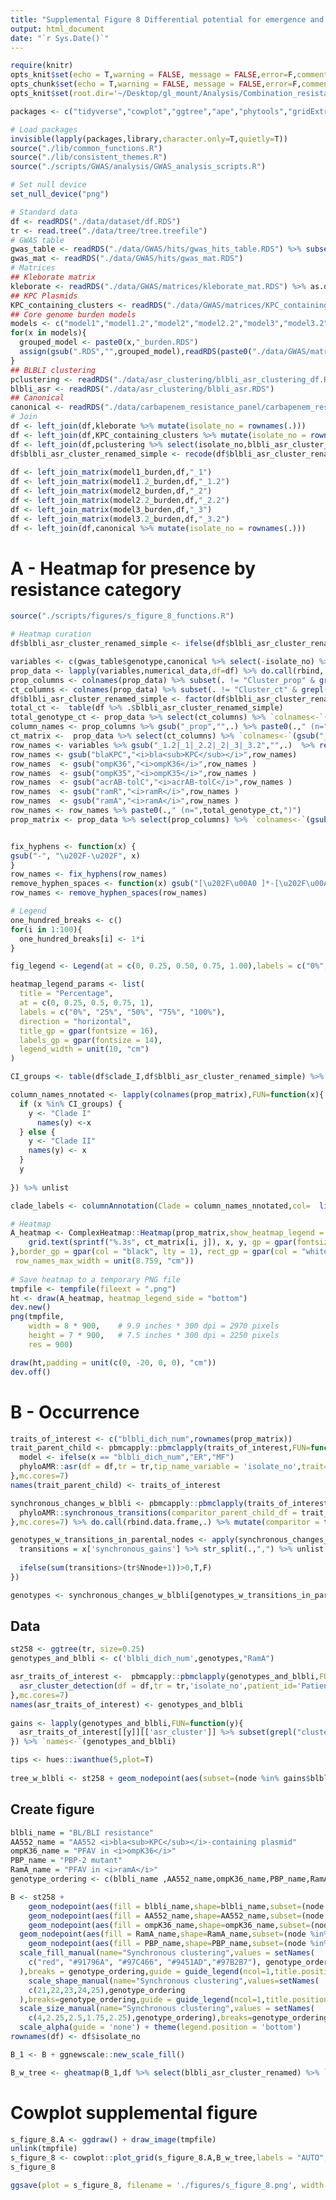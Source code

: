 ```yaml
---
title: "Supplemental Figure 8 Differential potential for emergence and spread of β-lactam/β-lactamase inhibitor resistance-associated genotypes "
output: html_document
date: "`r Sys.Date()`"
---
```


```r
require(knitr)
opts_knit$set(echo = T,warning = FALSE, message = FALSE,error=F,comment=NA)
opts_chunk$set(echo = T,warning = FALSE, message = FALSE,error=F,comment=NA)
opts_knit$set(root.dir='~/Desktop/gl_mount/Analysis/Combination_resistance/pre-intro-blbli-resistance-ms/')
```

```r
packages <- c("tidyverse","cowplot","ggtree","ape","phytools","gridExtra","kableExtra","colorRamp2","RColorBrewer","ComplexHeatmap",'phyloAMR')

# Load packages
invisible(lapply(packages,library,character.only=T,quietly=T))
source("./lib/common_functions.R")
source("./lib/consistent_themes.R")
source("./scripts/GWAS/analysis/GWAS_analysis_scripts.R") 

# Set null device
set_null_device("png")
```

```r
# Standard data
df <- readRDS("./data/dataset/df.RDS")
tr <- read.tree("./data/tree/tree.treefile")
# GWAS table
gwas_table <- readRDS("./data/GWAS/hits/gwas_hits_table.RDS") %>% subset(nn_qc=="Pass")
gwas_mat <- readRDS("./data/GWAS/hits/gwas_mat.RDS")  
# Matrices
## Kleborate matrix
kleborate <- readRDS("./data/GWAS/matrices/kleborate_mat.RDS") %>% as.data.frame 
## KPC Plasmids 
KPC_containing_clusters <- readRDS("./data/GWAS/matrices/KPC_containing_cluster_mat.RDS") %>% as.data.frame
## Core genome burden models
models <- c("model1","model1.2","model2","model2.2","model3","model3.2")
for(x in models){
  grouped_model <- paste0(x,"_burden.RDS")
  assign(gsub(".RDS","",grouped_model),readRDS(paste0("./data/GWAS/matrices/",grouped_model)) %>% as.data.frame)
}
## BLBLI clustering
pclustering <- readRDS("./data/asr_clustering/blbli_asr_clustering_df.RDS")
blbli_asr <- readRDS("./data/asr_clustering/blbli_asr.RDS")
## Canonical
canonical <- readRDS("./data/carbapenem_resistance_panel/carbapenem_resistance_panel_matrix.RDS")
# Join
df <- left_join(df,kleborate %>% mutate(isolate_no = rownames(.)))
df <- left_join(df,KPC_containing_clusters %>% mutate(isolate_no = rownames(.)))  
df <- left_join(df,pclustering %>% select(isolate_no,blbli_asr_cluster_renamed))
df$blbli_asr_cluster_renamed_simple <- recode(df$blbli_asr_cluster_renamed,"No Feature"="Susceptible" )
   
df <- left_join_matrix(model1_burden,df,"_1")
df <- left_join_matrix(model1.2_burden,df,"_1.2")
df <- left_join_matrix(model2_burden,df,"_2")
df <- left_join_matrix(model2.2_burden,df,"_2.2")
df <- left_join_matrix(model3_burden,df,"_3")
df <- left_join_matrix(model3.2_burden,df,"_3.2")
df <- left_join(df,canonical %>% mutate(isolate_no = rownames(.))) 
```

# A - Heatmap for presence by resistance category
```r
source("./scripts/figures/s_figure_8_functions.R")

# Heatmap curation
df$blbli_asr_cluster_renamed_simple <- ifelse(df$blbli_asr_cluster_renamed_simple=="Singleton" & df$clade_I == "Clade I","Singleton - Clade I",ifelse(df$blbli_asr_cluster_renamed_simple == "Singleton" & df$clade_I == "Clade II","Singleton - Clade II",ifelse(df$blbli_asr_cluster_renamed_simple=="No feature" & df$clade_I == "Clade I","Susceptible - Clade I", ifelse(df$blbli_asr_cluster_renamed_simple=="No feature" & df$clade_I == "Clade II","Susceptible - Clade II",df$blbli_asr_cluster_renamed_simple)))) 

variables <- c(gwas_table$genotype,canonical %>% select(-isolate_no) %>% colnames(.) %>% sort) %>% unique %>% subset(!. %in% c("OmpK35-25%","OmpK36_loop3_insertion","OmpK36_L3_mutations","PBP_any","FJ223607","OmpK36_Loss_of_function","OmpK36_intergenic","OmpK36_non_syn","KPNIH1_RS07805_2.2",'OmpK36_putative_function_altering'))
prop_data <- lapply(variables,numerical_data,df=df) %>% do.call(rbind,.) %>% `rownames<-`(variables) 
prop_columns <- colnames(prop_data) %>% subset(. != "Cluster_prop" & grepl("_prop",.)) %>% sort
ct_columns <- colnames(prop_data) %>% subset(. != "Cluster_ct" & grepl("_ct",.)) %>% sort
df$blbli_asr_cluster_renamed_simple <- factor(df$blbli_asr_cluster_renamed_simple,levels = c(prop_columns %>% gsub("_prop","",.)))
total_ct <-  table(df %>% .$blbli_asr_cluster_renamed_simple)  
total_genotype_ct <- prop_data %>% select(ct_columns) %>% `colnames<-`(gsub("_ct","",colnames(.))) %>% rowSums()
column_names <- prop_columns %>% gsub("_prop","",.) %>% paste0(.," (n=",total_ct,")")
ct_matrix <-  prop_data %>% select(ct_columns) %>% `colnames<-`(gsub("_ct","",colnames(.)))  %>% round(.,0)  %>% as.matrix %>% {ifelse(. ==0,"",.)}
row_names <- variables %>% gsub("_1.2|_1|_2.2|_2|_3|_3.2","",.)  %>% recode(.,'OmpK35-25'='Truncation in ompK35 porin at 25%','OmpK36_c25t'='25 cytosine-to-thymine transition in ompK36','OmpK36_L3_mutations'='Loop 3 insertion in ompK36','OmpK36GD'='GD loop 3 insertion in ompK36','OmpK36TD'='TD loop 3 insertion in ompK36','OmpK36_truncation_kleborate'='Truncation in ompK36', 'OmpK36_non_syn'='Non-synonymous mutation in ompK36','OmpK36_putative_function_altering'='PFAV in ompK36','OmpK36_intergenic'='Mutation in 5\' intergenic region of ompK36','OmpK36_promoter_IS'='Insertion sequence at ompK36 promoter',"AcrAB_TolC_any" = 'acrAB-tolC efflux pump mutant','RamR'='PFAV in ramR efflux pump regulator',"RamA"='PFAV in ramA efflux pump activator','PBP_any'='Non-synonymous mutations in penicillin-binding-proteins','PBP2'='Penicillin-binding protein-2 mutant',"PBP4"='Penicillin-binding protein-4 mutant',"AA018"= "AA018 blaKPC-containing plasmid","AA552"="AA552 blaKPC-containing plasmid","KPNIH1_RS18665" = "PFAV in ompK36")
row_names <- gsub("blaKPC","<i>bla<sub>KPC</sub></i>",row_names)
row_names  <- gsub("ompK36","<i>ompK36</i>",row_names )  
row_names  <- gsub("ompK35","<i>ompK35</i>",row_names )  
row_names  <- gsub("acrAB-tolC","<i>acrAB-tolC</i>",row_names )  
row_names  <- gsub("ramR","<i>ramR</i>",row_names )  
row_names  <- gsub("ramA","<i>ramA</i>",row_names )   
row_names <- row_names %>% paste0(.," (n=",total_genotype_ct,")") 
prop_matrix <- prop_data %>% select(prop_columns) %>% `colnames<-`(gsub("_prop","",colnames(.))) %>% round(.,3) %>% as.matrix 


fix_hyphens <- function(x) {
gsub("-", "\u202F-\u202F", x)
} 
row_names <- fix_hyphens(row_names)
remove_hyphen_spaces <- function(x) gsub("[\u202F\u00A0 ]*-[\u202F\u00A0 ]*", "-", x)
row_names <- remove_hyphen_spaces(row_names)

# Legend
one_hundred_breaks <- c()
for(i in 1:100){
  one_hundred_breaks[i] <- 1*i
}  

fig_legend <- Legend(at = c(0, 0.25, 0.50, 0.75, 1.00),labels = c("0%", "25%", "50%", "75%", "100%"),title = "Proportion",direction = "horizontal",col_fun = colorRamp2(breaks = c(0, 1.00),colors = c("white","red")), title_gp = gpar(fontsize = 16),labels_gp=gpar(fontsize=14),legend_width = unit(12, "cm"))

heatmap_legend_params <- list(
  title = "Percentage",
  at = c(0, 0.25, 0.5, 0.75, 1),
  labels = c("0%", "25%", "50%", "75%", "100%"),
  direction = "horizontal",
  title_gp = gpar(fontsize = 16),
  labels_gp = gpar(fontsize = 14),
  legend_width = unit(10, "cm")
)

CI_groups <- table(df$clade_I,df$blbli_asr_cluster_renamed_simple) %>% .[1,] %>% subset(.>0) %>% names 

column_names_nnotated <- lapply(colnames(prop_matrix),FUN=function(x){
  if (x %in% CI_groups) {
    y <- "Clade I"
      names(y) <-x
  } else {
    y <- "Clade II"
    names(y) <- x 
  }
  y
   
}) %>% unlist

clade_labels <- columnAnnotation(Clade = column_names_nnotated,col=  list(Clade = clade_colors),show_legend=F)

# Heatmap
A_heatmap <- ComplexHeatmap::Heatmap(prop_matrix,show_heatmap_legend = T,show_row_names = T,col = c("white","red"),cluster_columns = T,cluster_rows=T,name = "Percentage",column_labels = column_names,row_labels = gt_render(row_names), cell_fun = function(j, i, x, y, width, height, fill) {
    grid.text(sprintf("%.3s", ct_matrix[i, j]), x, y, gp = gpar(fontsize = 11))
},border_gp = gpar(col = "black", lty = 1), rect_gp = gpar(col = "white", lwd = 1),bottom_annotation = clade_labels,row_names_gp =  gpar(fontsize = 11),column_names_gp =  gpar(fontsize = 13),heatmap_legend_param = heatmap_legend_params, width = unit(10, "cm"),
 row_names_max_width = unit(8.759, "cm"))
 
# Save heatmap to a temporary PNG file
tmpfile <- tempfile(fileext = ".png")
ht <- draw(A_heatmap, heatmap_legend_side = "bottom") 
dev.new()
png(tmpfile,
    width = 8 * 900,    # 9.9 inches * 300 dpi = 2970 pixels
    height = 7 * 900,   # 7.5 inches * 300 dpi = 2250 pixels
    res = 900)

draw(ht,padding = unit(c(0, -20, 0, 0), "cm"))
dev.off() 
```

# B - Occurrence
```r
traits_of_interest <- c("blbli_dich_num",rownames(prop_matrix))   
trait_parent_child <- pbmcapply::pbmclapply(traits_of_interest,FUN=function(x){
  model <- ifelse(x == "blbli_dich_num","ER","MF")
  phyloAMR::asr(df = df,tr = tr,tip_name_variable = 'isolate_no',trait=x,model=model) %>% .$parent_child_df
},mc.cores=7)
names(trait_parent_child) <- traits_of_interest

synchronous_changes_w_blbli <- pbmcapply::pbmclapply(traits_of_interest %>% subset(.!="blbli_dich_num"),FUN=function(x){
  phyloAMR::synchronous_transitions(comparitor_parent_child_df = trait_parent_child[[x]],trait_parent_child_df = trait_parent_child[['blbli_dich_num']],node_states = 'joint')
},mc.cores=7) %>% do.call(rbind.data.frame,.) %>% mutate(comparitor = traits_of_interest %>% subset(.!="blbli_dich_num"))

genotypes_w_transitions_in_parental_nodes <- apply(synchronous_changes_w_blbli,MARGIN = 1,FUN=function(x){
  transitions = x['synchronous_gains'] %>% str_split(.,",") %>% unlist
  
  ifelse(sum(transitions>(tr$Nnode+1))>0,T,F)
})

genotypes <- synchronous_changes_w_blbli[genotypes_w_transitions_in_parental_nodes,'comparitor'] %>% subset(is.na(.)==F)
```


## Data
```r
st258 <- ggtree(tr, size=0.25)
genotypes_and_blbli <- c('blbli_dich_num',genotypes,"RamA")

asr_traits_of_interest <-  pbmcapply::pbmclapply(genotypes_and_blbli,FUN=function(x){
  asr_cluster_detection(df = df,tr = tr,'isolate_no',patient_id='Patient_ID',parent_child_df = trait_parent_child[[x]],node_states = 'joint',confidence = NULL,simplify_faux_clusters = T,simplify_revertant = T,collapse_cluster = T)
},mc.cores=7)
names(asr_traits_of_interest) <- genotypes_and_blbli
 
gains <- lapply(genotypes_and_blbli,FUN=function(y){
  asr_traits_of_interest[[y]][['asr_cluster']] %>% subset(grepl("cluster",.)) %>% str_split("_",simplify = T) %>% .[,2] %>% unlist %>% unique %>% as.numeric 
}) %>% `names<-`(genotypes_and_blbli)

tips <- hues::iwanthue(5,plot=T)
 
tree_w_blbli <- st258 + geom_nodepoint(aes(subset=(node %in% gains$blbli_dich_num),fill="BL/BLI" ), shape=21, size= 4,show.legend = T) +  scale_fill_manual(name = "Phylogenetic occurrence", values ="red",breaks = "BL/BLI" )
```
## Create figure
```r
blbli_name = "BL/BLI resistance"
AA552_name = "AA552 <i>bla<sub>KPC</sub></i>-containing plasmid"
ompK36_name = "PFAV in <i>ompK36</i>"
PBP_name = "PBP-2 mutant"
RamA_name = "PFAV in <i>ramA</i>" 
genotype_ordering <- c(blbli_name ,AA552_name,ompK36_name,PBP_name,RamA_name)

B <- st258 + 
    geom_nodepoint(aes(fill = blbli_name,shape=blbli_name,subset=(node %in% gains$blbli_dich_num),size=blbli_name,legend=F)) +
    geom_nodepoint(aes(fill = AA552_name,shape=AA552_name,subset=(node %in% gains$AA552),size=AA552_name,legend=F)) +
    geom_nodepoint(aes(fill = ompK36_name,shape=ompK36_name,subset=(node %in% gains$KPNIH1_RS18665_3.2),size=ompK36_name,legend=F)) +  
  geom_nodepoint(aes(fill = RamA_name,shape=RamA_name,subset=(node %in% gains$RamA),size=RamA_name,legend=F))  +
    geom_nodepoint(aes(fill = PBP_name,shape=PBP_name,subset=(node %in% gains$PBP2),size=PBP_name,legend=F)) + 
  scale_fill_manual(name="Synchronous clustering",values = setNames(
    c("red", "#91796A", "#97C466", "#9451AD","#97B2B7"), genotype_ordering
  ),breaks = genotype_ordering,guide = guide_legend(ncol=1,title.position = "top", label.position = "right")) + 
    scale_shape_manual(name="Synchronous clustering",values=setNames(
    c(21,22,23,24,25),genotype_ordering
  ),breaks=genotype_ordering,guide = guide_legend(ncol=1,title.position = "top", label.position = "right")) + 
  scale_size_manual(name="Synchronous clustering",values = setNames(
    c(4,2.25,2.5,1.75,2.25),genotype_ordering),breaks=genotype_ordering,guide = guide_legend(ncol=1,title.position = "top", label.position = "right"))  + 
  scale_alpha(guide = 'none') + theme(legend.position = 'bottom')
rownames(df) <- df$isolate_no

B_1 <- B + ggnewscale::new_scale_fill()

B_w_tree <- gheatmap(B_1,df %>% select(blbli_asr_cluster_renamed) %>% `colnames<-`("BL/BLI clustering"),width=0.05,colnames_position = 'top',colnames_angle = 90, color=NULL ,colnames_offset_y = 0.25, hjust = 0) + cluster_scale_2_col + ylim(NA,560) + theme(legend.position = 'bottom',legend.text = element_markdown())
```

# Cowplot supplemental figure
```r
s_figure_8.A <- ggdraw() + draw_image(tmpfile)
unlink(tmpfile)
s_figure_8 <- cowplot::plot_grid(s_figure_8.A,B_w_tree,labels = "AUTO",ncol=2,label_size = 20,rel_widths = c(1,0.625))
s_figure_8
``` 

```r
ggsave(plot = s_figure_8, filename = './figures/s_figure_8.png', width = 11.375, height = 6.5,limitsize=FALSE,bg='white',dpi=900)
```
